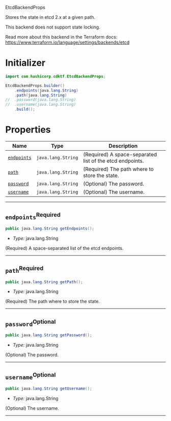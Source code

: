  EtcdBackendProps <a name="EtcdBackendProps" id="cdktf.EtcdBackendProps"></a>

Stores the state in etcd 2.x at a given path.

This backend does not support state locking.

Read more about this backend in the Terraform docs:
https://www.terraform.io/language/settings/backends/etcd

# Initializer <a name="Initializer" id="cdktf.EtcdBackendProps.Initializer"></a>

```java
import com.hashicorp.cdktf.EtcdBackendProps;

EtcdBackendProps.builder()
    .endpoints(java.lang.String)
    .path(java.lang.String)
//  .password(java.lang.String)
//  .username(java.lang.String)
    .build();
```

# Properties <a name="Properties" id="Properties"></a>

| **Name** | **Type** | **Description** |
| --- | --- | --- |
| <code><a href="#cdktf.EtcdBackendProps.property.endpoints">endpoints</a></code> | <code>java.lang.String</code> | (Required) A space-separated list of the etcd endpoints. |
| <code><a href="#cdktf.EtcdBackendProps.property.path">path</a></code> | <code>java.lang.String</code> | (Required) The path where to store the state. |
| <code><a href="#cdktf.EtcdBackendProps.property.password">password</a></code> | <code>java.lang.String</code> | (Optional) The password. |
| <code><a href="#cdktf.EtcdBackendProps.property.username">username</a></code> | <code>java.lang.String</code> | (Optional) The username. |

---

## `endpoints`<sup>Required</sup> <a name="endpoints" id="cdktf.EtcdBackendProps.property.endpoints"></a>

```java
public java.lang.String getEndpoints();
```

- *Type:* java.lang.String

(Required) A space-separated list of the etcd endpoints.

---

## `path`<sup>Required</sup> <a name="path" id="cdktf.EtcdBackendProps.property.path"></a>

```java
public java.lang.String getPath();
```

- *Type:* java.lang.String

(Required) The path where to store the state.

---

## `password`<sup>Optional</sup> <a name="password" id="cdktf.EtcdBackendProps.property.password"></a>

```java
public java.lang.String getPassword();
```

- *Type:* java.lang.String

(Optional) The password.

---

## `username`<sup>Optional</sup> <a name="username" id="cdktf.EtcdBackendProps.property.username"></a>

```java
public java.lang.String getUsername();
```

- *Type:* java.lang.String

(Optional) The username.

---
